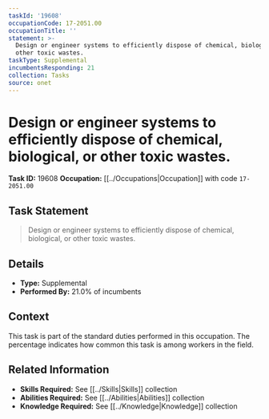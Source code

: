 ```yaml
---
taskId: '19608'
occupationCode: 17-2051.00
occupationTitle: ''
statement: >-
  Design or engineer systems to efficiently dispose of chemical, biological, or
  other toxic wastes.
taskType: Supplemental
incumbentsResponding: 21
collection: Tasks
source: onet
---
```

# Design or engineer systems to efficiently dispose of chemical, biological, or other toxic wastes.

**Task ID:** 19608
**Occupation:** [[../Occupations|Occupation]] with code `17-2051.00`

## Task Statement

> Design or engineer systems to efficiently dispose of chemical, biological, or other toxic wastes.

## Details

- **Type:** Supplemental
- **Performed By:** 21.0% of incumbents

## Context

This task is part of the standard duties performed in this occupation. The percentage indicates how common this task is among workers in the field.

## Related Information

- **Skills Required:** See [[../Skills|Skills]] collection
- **Abilities Required:** See [[../Abilities|Abilities]] collection
- **Knowledge Required:** See [[../Knowledge|Knowledge]] collection
